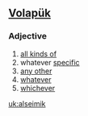 ==[[Volapük]]==
===Adjective===
{{infl|vo|adjective}}
# [[all kinds of]]
# whatever [[specific]] 
# [[any other]]
# [[whatever]] 
# [[whichever]]

[[uk:alseimik]]